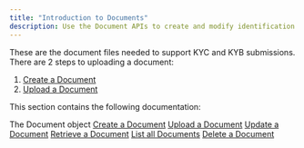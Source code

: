 ```yaml
---
title: "Introduction to Documents"
description: Use the Document APIs to create and modify identification documents for Persons or Businesses.
---
```

These are the document files needed to support KYC and KYB submissions. There are 2 steps to uploading a document:

1. [Create a Document](https://www.solidfi.com/docs/create-a-document)
2. [Upload a Document](https://www.solidfi.com/docs/upload-a-document)

This section contains the following documentation:

The Document object
[Create a Document](https://www.solidfi.com/docs/the-document-object)
[Upload a Document](https://www.solidfi.com/docs/create-a-document)
[Update a Document](https://www.solidfi.com/docs/upload-a-document)
[Retrieve a Document](https://www.solidfi.com/docs/retrieve-a-document)
[List all Documents](https://www.solidfi.com/docs/list-all-documents)
[Delete a Document](https://www.solidfi.com/docs/delete-a-document)